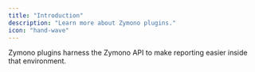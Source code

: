 ---
title: "Introduction"
description: "Learn more about Zymono plugins."
icon: "hand-wave"
---

Zymono plugins harness the Zymono API to make reporting easier inside that environment.
